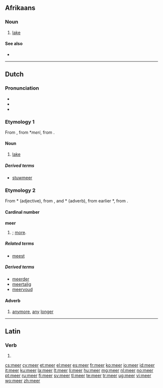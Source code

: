 {{also|Meer}}
==Afrikaans==

===Noun===
{{infl|af|noun}}

# [[lake]]

====See also====
* {{l|af|pan}}

----

==Dutch==

===Pronunciation===
* {{rhymes|eːr|lang=nl}}
* {{IPA|/meːr/|[mɪːr]|lang=nl}}
* {{audio|Nl-meer.ogg|audio}}

===Etymology 1===
From {{etyl|dum|nl}} {{term|mere|lang=dum}}, from {{etyl|odt|nl}} *''meri'', from {{proto|Germanic|mari|lang=nl}}.

====Noun====
{{nl-noun|g=n|meren|meertje}}

# [[lake]]

=====Derived terms=====
* [[stuwmeer]]

===Etymology 2===
From {{etyl|odt|nl}} *{{term||mēro|lang=odt}} (adjective), from {{proto|Germanic|maizô|lang=nl}}, and {{etyl|odt|nl}} *{{term||mēr|lang=odt}} (adverb), from earlier *{{term||mē|lang=odt}}, from {{proto|Germanic|maiz|lang=nl}}.

====Cardinal number====
'''meer'''

# {{comparative of|nodot=1|lang=nl|POS=numeral|veel}}; [[more]].

=====Related terms=====
* [[meest]]

=====Derived terms=====
* [[meerder]]
* [[meertalig]]
* [[meervoud]]

====Adverb====
{{infl|nl|adverb}}

# [[anymore]], [[any]] [[longer]]

----

==Latin==

===Verb===
{{la-verb-form|meer}}

# {{conjugation of|[[meo#Latin|meō]]||1|s|pres|pass|sub}}

[[cs:meer]]
[[cy:meer]]
[[et:meer]]
[[el:meer]]
[[es:meer]]
[[fr:meer]]
[[ko:meer]]
[[io:meer]]
[[id:meer]]
[[it:meer]]
[[ku:meer]]
[[la:meer]]
[[lt:meer]]
[[li:meer]]
[[hu:meer]]
[[mg:meer]]
[[nl:meer]]
[[no:meer]]
[[pt:meer]]
[[ru:meer]]
[[fi:meer]]
[[sv:meer]]
[[tl:meer]]
[[te:meer]]
[[tr:meer]]
[[ug:meer]]
[[vi:meer]]
[[wo:meer]]
[[zh:meer]]